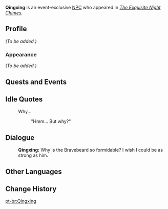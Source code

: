 {{Meta
<!-- Remove this template after adding the missing info -->
|missing_NPC_profile  = yes
}}
{{Character Infobox
|type             = Event NPC
|image            = NPC Qingxing.png
|realname         = <!-- Optional, if different from in-game name -->
|deceased         = <!-- Past (for deceased prior to events of the game) or free response -->
|region           = Liyue
|location         = Liyue
|affiliation      = 
|title            = 

|ancestry         = <!-- Clan/family -->
|father           = 
|mother           = 
|spouse           = 
|sibling          = 
|child            = 
|relative         = 

|voiceEN          = 
|voiceCN          = 
|voiceJP          = 
|dialoguereward   = 
}}
'''Qingxing''' is an event-exclusive [[NPC]] who appeared in ''[[The Exquisite Night Chimes]]''.
<!--
==Location==
{{subst:#tag:gallery|
NPC Location {{subst:PAGENAME}}.png{{subst:!}}{{subst:PAGENAME}}'s location
NPC Location {{subst:PAGENAME}} Context.png{{subst:!}}Additional context
}}
-->
==Profile==
<!--Detailed story/lore information goes here.-->
''(To be added.)''

===Appearance===
<!--Keep appearance section short and concise. Limit to 2 paragraphs with 3-4 sentences each.-->
''(To be added.)''

==Quests and Events==
{{Quests and Events}}

==Idle Quotes==
{{Dialogue Start}}
: {{DIcon|Idle}} Why...
:: {{A|VO Qingxing Lantern Rite 01.ogg}} "Hmm... But why?"
{{Dialogue End}}

==Dialogue==
{{Dialogue Start}}
:'''Qingxing:''' Why is the Bravebeard so formidable? I wish I could be as strong as him.
{{Dialogue End}}
<!--
==Trivia==
* 
-->
==Other Languages==
{{Other Languages
|default_hidden = 1
|en      = Qingxing
|zhs     = 庆兴
|zhs_rm  = Qìngxīng
|zht     = 慶興
|zht_rm  = Qìngxīng
|ja      = 慶興
|ja_rm   = Keikou{{Assumed}}
|ko      = 경흥
|es      = Chingxing
|fr      = Qingxing
|ru      = Цин Син
|th      = Qingxing
|vi      = Qingxing
|de      = Qingxing
|id      = Qingxing
|pt      = Qingxing
|tr      = Qingxing
|it      = Qingxing
}}

==Change History==
{{Change History|3.4}}
<!--
==References==
{{Reflist}}
-->

[[pt-br:Qingxing]]